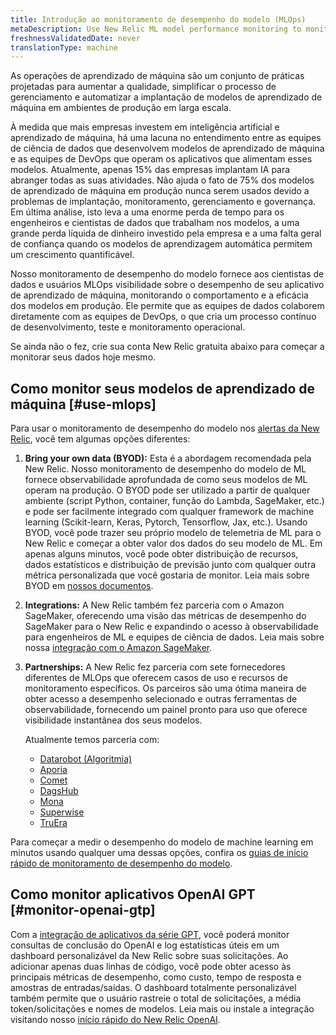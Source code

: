 ```yaml
---
title: Introdução ao monitoramento de desempenho do modelo (MLOps)
metaDescription: Use New Relic ML model performance monitoring to monitor and observe the performance of your machine learning models.
freshnessValidatedDate: never
translationType: machine
---
```


As operações de aprendizado de máquina são um conjunto de práticas projetadas para aumentar a qualidade, simplificar o processo de gerenciamento e automatizar a implantação de modelos de aprendizado de máquina em ambientes de produção em larga escala.

À medida que mais empresas investem em inteligência artificial e aprendizado de máquina, há uma lacuna no entendimento entre as equipes de ciência de dados que desenvolvem modelos de aprendizado de máquina e as equipes de DevOps que operam os aplicativos que alimentam esses modelos. Atualmente, apenas 15% das empresas implantam IA para abranger todas as suas atividades. Não ajuda o fato de 75% dos modelos de aprendizado de máquina em produção nunca serem usados devido a problemas de implantação, monitoramento, gerenciamento e governança. Em última análise, isto leva a uma enorme perda de tempo para os engenheiros e cientistas de dados que trabalham nos modelos, a uma grande perda líquida de dinheiro investido pela empresa e a uma falta geral de confiança quando os modelos de aprendizagem automática permitem um crescimento quantificável.

Nosso monitoramento de desempenho do modelo fornece aos cientistas de dados e usuários MLOps visibilidade sobre o desempenho de seu aplicativo de aprendizado de máquina, monitorando o comportamento e a eficácia dos modelos em produção. Ele permite que as equipes de dados colaborem diretamente com as equipes de DevOps, o que cria um processo contínuo de desenvolvimento, teste e monitoramento operacional.

Se ainda não o fez, crie sua conta New Relic gratuita abaixo para começar a monitorar seus dados hoje mesmo.

<InlineSignup/>

## Como monitor seus modelos de aprendizado de máquina [#use-mlops]

Para usar o monitoramento de desempenho do modelo nos [alertas da New Relic](/docs/alerts-applied-intelligence/new-relic-alerts/get-started/introduction-applied-intelligence/), você tem algumas opções diferentes:

1. <DNT>**Bring your own data (BYOD):**</DNT> Esta é a abordagem recomendada pela New Relic. Nosso monitoramento de desempenho do modelo de ML fornece observabilidade aprofundada de como seus modelos de ML operam na produção. O BYOD pode ser utilizado a partir de qualquer ambiente (script Python, container, função do Lambda, SageMaker, etc.) e pode ser facilmente integrado com qualquer framework de machine learning (Scikit-learn, Keras, Pytorch, Tensorflow, Jax, etc.). Usando BYOD, você pode trazer seu próprio modelo de telemetria de ML para o New Relic e começar a obter valor dos dados do seu modelo de ML. Em apenas alguns minutos, você pode obter distribuição de recursos, dados estatísticos e distribuição de previsão junto com qualquer outra métrica personalizada que você gostaria de monitor. Leia mais sobre BYOD em [nossos documentos](/docs/alerts-applied-intelligence/mlops/bring-your-own/mlops-byo).

2. <DNT>**Integrations:**</DNT> A New Relic também fez parceria com o Amazon SageMaker, oferecendo uma visão das métricas de desempenho do SageMaker para o New Relic e expandindo o acesso à observabilidade para engenheiros de ML e equipes de ciência de dados. Leia mais sobre nossa [integração com o Amazon SageMaker](/docs/mlops/integrations/aws-sagemaker-mlops-integration/).

3. <DNT>**Partnerships:**</DNT> A New Relic fez parceria com sete fornecedores diferentes de MLOps que oferecem casos de uso e recursos de monitoramento específicos. Os parceiros são uma ótima maneira de obter acesso a desempenho selecionado <InlinePopover type="dashboards"/>e outras ferramentas de observabilidade, fornecendo um painel pronto para uso que oferece visibilidade instantânea dos seus modelos.

   Atualmente temos parceria com:

   * [Datarobot (Algoritmia)](/docs/alerts-applied-intelligence/mlops/integrations/datarobot-mlops-integration/)
   * [Aporia](/docs/alerts-applied-intelligence/mlops/integrations/aporia-mlops-integration/)
   * [Comet](/docs/alerts-applied-intelligence/mlops/integrations/comet-mlops-integration/)
   * [DagsHub](/docs/alerts-applied-intelligence/mlops/integrations/dagshub-mlops-integration/)
   * [Mona](/docs/alerts-applied-intelligence/mlops/integrations/mona-mlops-integration/)
   * [Superwise](/docs/alerts-applied-intelligence/mlops/integrations/superwise-mlops-integration/)
   * [TruEra](/docs/alerts-applied-intelligence/mlops/integrations/truera-mlops-integration/)

Para começar a medir o desempenho do modelo de machine learning em minutos usando qualquer uma dessas opções, confira os [guias de início rápido de monitoramento de desempenho do modelo](https://newrelic.com/instant-observability/?category=machine-learning-ops).

## Como monitor aplicativos OpenAI GPT [#monitor-openai-gtp]

Com a [integração de aplicativos da série GPT](/docs/mlops/integrations/openai-integration/), você poderá monitor consultas de conclusão do OpenAI e log estatísticas úteis em um dashboard personalizável da New Relic sobre suas solicitações. Ao adicionar apenas duas linhas de código, você pode obter acesso às principais métricas de desempenho, como custo, tempo de resposta e amostras de entradas/saídas. O dashboard totalmente personalizável também permite que o usuário rastreie o total de solicitações, a média token/solicitações e nomes de modelos. Leia mais ou instale a integração visitando nosso [início rápido do New Relic OpenAI](https://newrelic.com/instant-observability/openai).